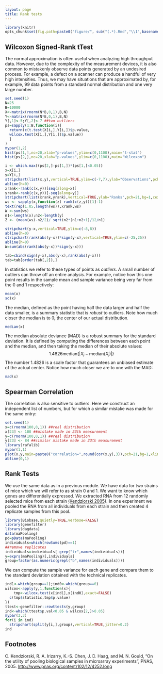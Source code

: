 ```yaml
---
layout: page
title: Rank tests
---
```


```r
library(knitr)
opts_chunk$set(fig.path=paste0("figure/", sub("(.*).Rmd","\\1",basename(knitr:::knit_concord$get('infile'))), "-"))
```

## Wilcoxon Signed-Rank tTest

The normal approximation is often useful when analyzing high throughput data. However, due to the complexity of the measurement devices, it is also common to mistakenly observe data points generated by an undesired process. For example, a defect on a scanner can produce a handful of very high intensities. Thus, we may have situations that are approximated by, for example, 99 data points from a standard normal distribution and one very large number.

```r
set.seed(1)
N=25
B=10000
X<-matrix(rnorm(N*B,0,1),B,N)
Y<-matrix(rnorm(N*B,0,1),B,N)
Y[,1]<-5;Y[,2]<-7 ##two outliers
ps=sapply(1:B,function(i){
  return(c(t.test(X[i,],Y[i,])$p.value,
  wilcox.test(X[i,],Y[i,])$p.value))
  }
)
mypar(1,2)
hist(ps[1,],nc=20,xlab="p-values",ylim=c(0,1100),main="t-stat")
hist(ps[2,],nc=20,xlab="p-values",ylim=c(0,1100),main="Wilcoxon")
```

```r
i <- which.max((ps[2,]-ps[1,])*(ps[1,]<0.05))
x=X[i,]
y=Y[i,]
stripchart(list(x,y),vertical=TRUE,ylim=c(-7,7),ylab="Observations",pch=21,bg=1,cex=1.25)
abline(h=0)
xrank<-rank(c(x,y))[seq(along=x)]
yrank<-rank(c(x,y))[-seq(along=y)]
stripchart(list(xrank,yrank),vertical=TRUE,ylab="Ranks",pch=21,bg=1,cex=1.25)
ws <- sapply(x,function(z) rank(c(z,y))[1]-1)
text(rep(1.05,length(ws)),xrank,ws)
W <-sum(ws) 
n1<-length(x);n2<-length(y)
Z <- (mean(ws)-n2/2)/ sqrt(n2*(n1+n2+1)/12/n1)
```

```r
stripchart(y-x,vertical=TRUE,ylim=c(-8,8))
abline(h=0)
stripchart(rank(abs(y-x))*sign(y-x),vertical=TRUE,ylim=c(-25,25))
abline(h=0)
W=sum(abs(rank(abs(y-x))*sign(y-x)))
```


```r
tab=cbind(sign(y-x),abs(y-x),rank(abs(y-x)))
tab=tab[order(tab[,2]),]
```




In statistics we refer to these types of points as _outliers_. A small number of outliers can throw off an entire analysis. For example, notice how this one point results in the sample mean and sample variance being very far from the 0 and 1 respectively:
```r
mean(x)
sd(x)
```
The median, defined as the point having half the data larger and half the data smaller, is a summary statistic that is _robust_ to outliers. Note how much closer the median is to 0, the center of our actual distribution. 
```r
median(x)
```

The median absolute deviance (MAD) is a robust summary for the standard deviation. It is defined by computing the differences between each point and the median, and then taking the median of their absolute values:
$$
 1.4826 \mbox{median}\{| X_i - \mbox{median}(X_i)|\}
$$
The number $1.4826$ is a scale factor that guarantees an unbiased estimate of the actual center. Notice how much closer we are to one with the MAD:
```r
mad(x)
```

## Spearman Correlation
The correlation is also sensitive to outliers. Here we construct an independent list of numbers, but for which a similar mistake was made for the same entry:

```r
set.seed(1)
x=c(rnorm(100,0,1)) ##real distribution
x[23] <- 100 ##mistake made in 23th measurement
y=c(rnorm(100,0,1)) ##real distribution
y[23] <- 84 ##similar mistake made in 23th measurement
library(rafalib)
mypar(1,1)
plot(x,y,main=paste0("correlation=",round(cor(x,y),3)),pch=21,bg=1,xlim=c(-3,100),ylim=c(-3,100))
abline(0,1)
```

## Rank Tests

We use the same data as in a previous module. We have data for two strains of mice which we will refer to as strain 0 and 1. We want to know which genes are differentially expressed.  We extracted RNA from 12 randomly selected mice from each strain [(Kendziorski 2005)](#foot). In one experiment we pooled the RNA from all individuals from each strain and then created 4 replicate samples from this pool. 

```r
library(Biobase,quietly=TRUE,verbose=FALSE)
library(genefilter)
library(dagdata)
data(maPooling)
pd=pData(maPooling)
individuals=which(rowSums(pd)==1)
##remove replicates
individuals=individuals[-grep("tr",names(individuals))]
y=exprs(maPooling)[,individuals]
group=factor(as.numeric(grepl("b",names(individuals))))
```

We can compute the sample variance for each gene and compare them to the standard deviation obtained with the technical replicates.
```r
ind1<-which(group==1);ind0<-which(group==0)
wilcox<-apply(y,1,function(x){
    tmp<-wilcox.test(x[ind1],x[ind0],exact=FALSE)
  c(tmp$statistic,tmp$p.value)
})
ttest<-genefilter::rowttests(y,group)
ind<-which(ttest$p.val<0.05 & wilcox[2,]>0.05)
mypar(3,3)
for(i in ind)
  stripchart(split(y[i,],group),vertical=TRUE,jitter=0.2)
ind
```

## Footnotes <a name="foot"></a>

C. Kendziorski, R. A. Irizarry, K.-S. Chen, J. D. Haag, and M. N. Gould, "On the utility of pooling biological samples in microarray experiments", PNAS, 2005. <http://www.pnas.org/content/102/12/4252.long>

